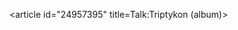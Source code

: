 <article id="24957395" title=Talk:Triptykon (album)>
	<talkpage id="24957395" title="Talk:Triptykon (album)">
{{WikiProject Jazz|class=start|importance=high|album=yes}}
{{WikiProject Albums|class=start|importance=high}}
	</talkpage>
</article>